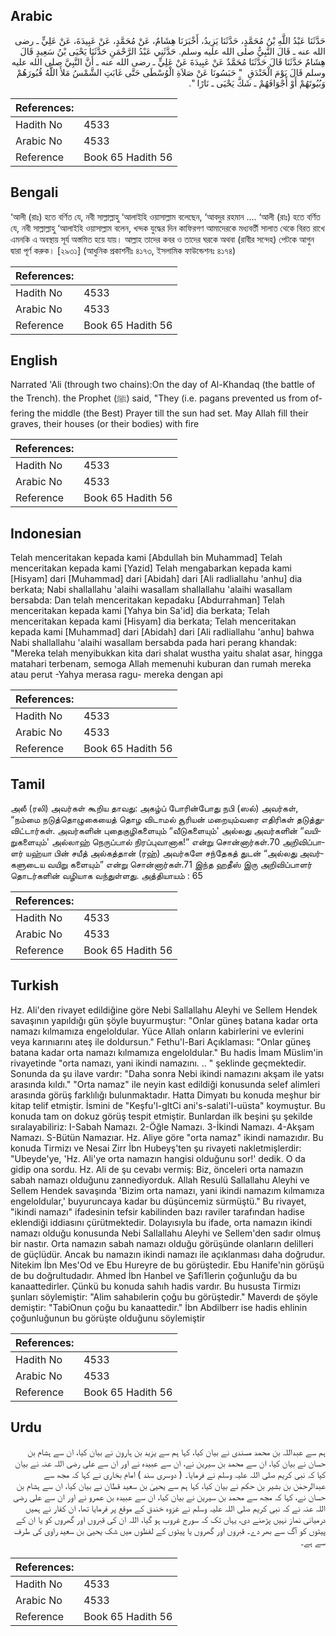 ## Arabic


<div dir="rtl" lang="ar" style={{fontSize:'larger',backgroundColor:'#f8f9fa',padding:20}}>
حَدَّثَنَا عَبْدُ اللَّهِ بْنُ مُحَمَّدٍ، حَدَّثَنَا يَزِيدُ، أَخْبَرَنَا هِشَامٌ، عَنْ مُحَمَّدٍ، عَنْ عَبِيدَةَ، عَنْ عَلِيٍّ ـ رضى الله عنه ـ قَالَ النَّبِيُّ صلى الله عليه وسلم‏.‏ حَدَّثَنِي عَبْدُ الرَّحْمَنِ حَدَّثَنَا يَحْيَى بْنُ سَعِيدٍ قَالَ هِشَامٌ حَدَّثَنَا قَالَ حَدَّثَنَا مُحَمَّدٌ عَنْ عَبِيدَةَ عَنْ عَلِيٍّ ـ رضى الله عنه ـ أَنَّ النَّبِيَّ صلى الله عليه وسلم قَالَ يَوْمَ الْخَنْدَقِ ‏ "‏ حَبَسُونَا عَنْ صَلاَةِ الْوُسْطَى حَتَّى غَابَتِ الشَّمْسُ مَلأَ اللَّهُ قُبُورَهُمْ وَبُيُوتَهُمْ أَوْ أَجْوَافَهُمْ ـ شَكَّ يَحْيَى ـ نَارًا ‏"‏‏.‏
</div>
<div style={{backgroundColor:'#f8f9fa',padding:20, marginBottom: 10}}><table> <thead> <tr> <th>References:</th> <th></th> </tr> </thead> <tbody><tr><td>Hadith No</td><td>4533</td></tr><tr><td>Arabic No</td><td>4533</td></tr><tr><td>Reference</td><td>Book 65 Hadith 56</td></tr></tbody></table></div>

## Bengali


<div dir="ltr" lang="bn" style={{fontSize:'larger',backgroundColor:'#f8f9fa',padding:20}}>
‘আলী (রাঃ) হতে বর্ণিত যে, নবী সাল্লাল্লাহু ‘আলাইহি ওয়াসাল্লাম বলেছেন, ‘আবদুর রহমান .... ‘আলী (রাঃ) হতে বর্ণিত যে, নবী সাল্লাল্লাহু ‘আলাইহি ওয়াসাল্লাম বলেন, খন্দক যুদ্ধের দিন কাফিরগণ আমাদেরকে মধ্যবর্তী সালাত থেকে বিরত রাখে এমনকি এ অবস্থায় সূর্য অস্তমিত হয়ে যায়। আল্লাহ তাদের কবর ও তাদের ঘরকে অথবা (রাবীর সন্দেহ) পেটকে আগুন দ্বারা পূর্ণ করুক। [২৯৩১] (আধুনিক প্রকাশনীঃ ৪১৭৩, ইসলামিক ফাউন্ডেশনঃ ৪১৭৪)
</div>
<div style={{backgroundColor:'#f8f9fa',padding:20, marginBottom: 10}}><table> <thead> <tr> <th>References:</th> <th></th> </tr> </thead> <tbody><tr><td>Hadith No</td><td>4533</td></tr><tr><td>Arabic No</td><td>4533</td></tr><tr><td>Reference</td><td>Book 65 Hadith 56</td></tr></tbody></table></div>

## English


<div dir="ltr" lang="en" style={{fontSize:'larger',backgroundColor:'#f8f9fa',padding:20}}>
Narrated 'Ali (through two chains):On the day of Al-Khandaq (the battle of the Trench). the Prophet (ﷺ) said, "They (i.e. pagans prevented us from offering the middle (the Best) Prayer till the sun had set. May Allah fill their graves, their houses (or their bodies) with fire
</div>
<div style={{backgroundColor:'#f8f9fa',padding:20, marginBottom: 10}}><table> <thead> <tr> <th>References:</th> <th></th> </tr> </thead> <tbody><tr><td>Hadith No</td><td>4533</td></tr><tr><td>Arabic No</td><td>4533</td></tr><tr><td>Reference</td><td>Book 65 Hadith 56</td></tr></tbody></table></div>

## Indonesian


<div dir="ltr" lang="id" style={{fontSize:'larger',backgroundColor:'#f8f9fa',padding:20}}>
Telah menceritakan kepada kami [Abdullah bin Muhammad] Telah menceritakan kepada kami [Yazid] Telah mengabarkan kepada kami [Hisyam] dari [Muhammad] dari [Abidah] dari [Ali radliallahu 'anhu] dia berkata; Nabi shallallahu 'alaihi wasallam shallallahu 'alaihi wasallam bersabda: Dan telah menceritakan kepadaku [Abdurrahman] Telah menceritakan kepada kami [Yahya bin Sa'id] dia berkata; Telah menceritakan kepada kami [Hisyam] dia berkata; Telah menceritakan kepada kami [Muhammad] dari [Abidah] dari [Ali radliallahu 'anhu] bahwa Nabi shallallahu 'alaihi wasallam bersabda pada hari perang khandak: "Mereka telah menyibukkan kita dari shalat wustha yaitu shalat asar, hingga matahari terbenam, semoga Allah memenuhi kuburan dan rumah mereka atau perut -Yahya merasa ragu- mereka dengan api
</div>
<div style={{backgroundColor:'#f8f9fa',padding:20, marginBottom: 10}}><table> <thead> <tr> <th>References:</th> <th></th> </tr> </thead> <tbody><tr><td>Hadith No</td><td>4533</td></tr><tr><td>Arabic No</td><td>4533</td></tr><tr><td>Reference</td><td>Book 65 Hadith 56</td></tr></tbody></table></div>

## Tamil


<div dir="ltr" lang="ta" style={{fontSize:'larger',backgroundColor:'#f8f9fa',padding:20}}>
அலீ (ரலி) அவர்கள் கூறிய தாவது: அகழ்ப் போரின்போது நபி (ஸல்) அவர்கள், “நம்மை நடுத்தொழுகையைத் தொழ விடாமல் சூரியன் மறையும்வரை எதிரிகள் தடுத்துவிட்டார்கள். அவர்களின் புதைகுழிகளையும் “வீடுகளையும்' அல்லது அவர்களின் “வயிறுகளையும்' அல்லாஹ் நெருப்பால் நிரப்புவானாக!” என்று சொன்னார்கள்.70 அறிவிப்பாளர் யஹ்யா பின் சயீத் அல்கத்தான் (ரஹ்) அவர்களே சந்தேகத் துடன் “அல்லது அவர்களுடைய வயிறு களையும்” என்று சொன்னார்கள்.71 இந்த ஹதீஸ் இரு அறிவிப்பாளர் தொடர்களின் வழியாக வந்துள்ளது. அத்தியாயம் : 65
</div>
<div style={{backgroundColor:'#f8f9fa',padding:20, marginBottom: 10}}><table> <thead> <tr> <th>References:</th> <th></th> </tr> </thead> <tbody><tr><td>Hadith No</td><td>4533</td></tr><tr><td>Arabic No</td><td>4533</td></tr><tr><td>Reference</td><td>Book 65 Hadith 56</td></tr></tbody></table></div>

## Turkish


<div dir="ltr" lang="tr" style={{fontSize:'larger',backgroundColor:'#f8f9fa',padding:20}}>
Hz. Ali'den rivayet edildiğine göre Nebi Sallallahu Aleyhi ve Sellem Hendek savaşının yapıldığı gün şöyle buyurmuştur: "Onlar güneş batana kadar orta namazı kılmamıza engeloldular. Yüce Allah onların kabirlerini ve evlerini veya karınıarını ateş ile doldursun." Fethu'l-Bari Açıklaması: "Onlar güneş batana kadar orta namazı kılmamıza engeloldular." Bu hadis İmam Müslim'in rivayetinde "orta namazı, yani ikindi namazını. .. " şeklinde geçmektedir. Sonunda da şu ilave vardır: "Daha sonra Nebi ikindi namazını akşam ile yatsı arasında kıldı." "Orta namaz" ile neyin kast edildiği konusunda selef alimleri arasında görüş farklılığı bulunmaktadır. Hatta Dimyatı bu konuda meşhur bir kitap telif etmiştir. İsmini de "Keşfu'l-gltCi ani's-salati'l-uüsta" koymuştur. Bu konuda tam on dokuz görüş tespit etmiştir. Bunlardan ilk beşini şu şekilde sıralayabiliriz: I-Sabah Namazı. 2-Öğle Namazı. 3-İkindi Namazı. 4-Akşam Namazı. S-Bütün Namazıar. Hz. Aliye göre "orta namaz" ikindi namazıdır. Bu konuda Tirmizı ve Nesai Zirr İbn Hubeyş'ten şu rivayeti nakletmişlerdir: "Ubeyde'ye, 'Hz. Ali'ye orta namazın hangisi olduğunu sor!' dedik. O da gidip ona sordu. Hz. Ali de şu cevabı vermiş: Biz, önceleri orta namazın sabah namazı olduğunu zannediyorduk. Allah Resulü Sallallahu Aleyhi ve Sellem Hendek savaşında 'Bizim orta namazı, yani ikindi namazım kılmamıza engeloldular,' buyuruncaya kadar bu düşüncemiz sürmüştü." Bu rivayet, "ikindi namazı" ifadesinin tefsir kabilinden bazı raviler tarafından hadise eklendiği iddiasını çürütmektedir. Dolayısıyla bu ifade, orta namazın ikindi namazı olduğu konusunda Nebi Sallallahu Aleyhi ve Sellem'den sadır olmuş bir nastır. Orta namazın sabah namazı olduğu görüşünde olanların delilleri de güçlüdür. Ancak bu namazın ikindi namazı ile açıklanması daha doğrudur. Nitekim İbn Mes'Od ve Ebu Hureyre de bu görüştedir. Ebu Hanife'nin görüşü de bu doğrultudadır. Ahmed İbn Hanbel ve Şafi1lerin çoğunluğu da bu kanaattedirler. Çünkü bu konuda sahıh hadis vardır. Bu hususta Tirmizı şunları söylemiştir: "Alim sahabılerin çoğu bu görüştedir." Maverdı de şöyle demiştir: "TabiOnun çoğu bu kanaattedir." İbn Abdilberr ise hadis ehlinin çoğunluğunun bu görüşte olduğunu söylemiştir
</div>
<div style={{backgroundColor:'#f8f9fa',padding:20, marginBottom: 10}}><table> <thead> <tr> <th>References:</th> <th></th> </tr> </thead> <tbody><tr><td>Hadith No</td><td>4533</td></tr><tr><td>Arabic No</td><td>4533</td></tr><tr><td>Reference</td><td>Book 65 Hadith 56</td></tr></tbody></table></div>

## Urdu


<div dir="rtl" lang="ur" style={{fontSize:'larger',backgroundColor:'#f8f9fa',padding:20}}>
ہم سے عبداللہ بن محمد مسندی نے بیان کیا، کہا ہم سے یزید بن ہارون نے بیان کیا، ان سے ہشام بن حسان نے بیان کیا، ان سے محمد بن سیرین نے، ان سے عبیدہ نے اور ان سے علی رضی اللہ عنہ نے بیان کیا کہ نبی کریم صلی اللہ علیہ وسلم نے فرمایا۔ ( دوسری سند ) امام بخاری نے کہا کہ مجھ سے عبدالرحمٰن بن بشیر بن حکم نے بیان کیا، کہا ہم سے یحییٰ بن سعید قطان نے بیان کیا، ان سے ہشام بن حسان نے، کہا کہ مجھ سے محمد بن سیرین نے بیان کیا، ان سے عبیدہ بن عمرو نے اور ان سے علی رضی اللہ عنہ نے کہ نبی کریم صلی اللہ علیہ وسلم نے غزوہ خندق کے موقع پر فرمایا تھا، ان کفار نے ہمیں درمیانی نماز نہیں پڑھنے دی، یہاں تک کہ سورج غروب ہو گیا، اللہ ان کی قبروں اور گھروں کو یا ان کے پیٹوں کو آگ سے بھر دے۔ قبروں اور گھروں یا پیٹوں کے لفظوں میں شک یحییٰ بن سعید راوی کی طرف سے ہے۔
</div>
<div style={{backgroundColor:'#f8f9fa',padding:20, marginBottom: 10}}><table> <thead> <tr> <th>References:</th> <th></th> </tr> </thead> <tbody><tr><td>Hadith No</td><td>4533</td></tr><tr><td>Arabic No</td><td>4533</td></tr><tr><td>Reference</td><td>Book 65 Hadith 56</td></tr></tbody></table></div>